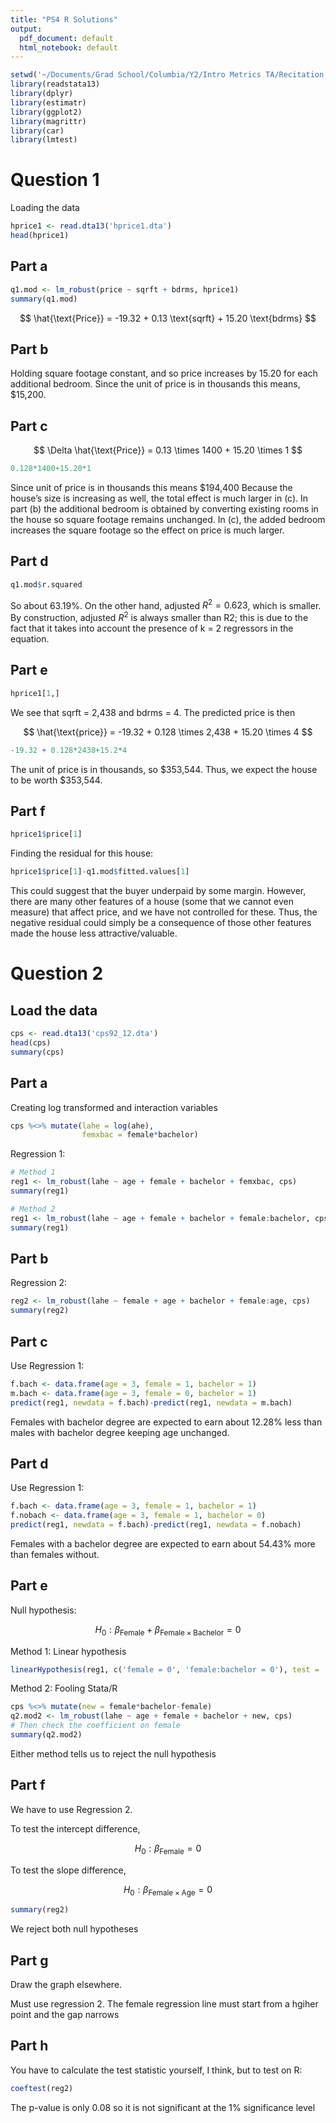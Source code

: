 ```yaml
---
title: "PS4 R Solutions"
output:
  pdf_document: default
  html_notebook: default
---
```


```r
setwd('~/Documents/Grad School/Columbia/Y2/Intro Metrics TA/Recitation 5')
library(readstata13)
library(dplyr)
library(estimatr)
library(ggplot2)
library(magrittr)
library(car)
library(lmtest)
```

# Question 1

Loading the data

```r
hprice1 <- read.dta13('hprice1.dta')
head(hprice1)
```

## Part a ##

```r
q1.mod <- lm_robust(price ~ sqrft + bdrms, hprice1)
summary(q1.mod)
```

$$
\hat{\text{Price}} = -19.32 + 0.13 \text{sqrft} + 15.20 \text{bdrms}
$$

## Part b ##

Holding square footage constant, and so price increases by 15.20 for each additional bedroom. Since the unit of price is in thousands this means, \$15,200.

## Part c ##

$$
\Delta \hat{\text{Price}} = 0.13 \times 1400 + 15.20 \times 1
$$

```r
0.128*1400+15.20*1
```

Since unit of price is in thousands this means \$194,400 Because the house’s size is increasing as well, the total effect is much larger in (c). In part (b) the additional bedroom is obtained by converting existing rooms in the house so square footage remains unchanged. In (c), the added bedroom increases the square footage so the effect on price is much larger.

## Part d ##

```r
q1.mod$r.squared
```

So about 63.19\%. On the other hand, adjusted $R^2 = 0.623$, which is smaller. By construction, adjusted $R^2$ is always smaller than R2; this is due to the fact that it takes into account the presence of k = 2 regressors in the equation.

## Part e ##

```r
hprice1[1,]
```

We see that sqrft = 2,438 and bdrms = 4. The predicted price is then

$$
\hat{\text{price}} = -19.32 + 0.128 \times 2,438 + 15.20 \times 4
$$
```r
-19.32 + 0.128*2438+15.2*4
```

The unit of price is in thousands, so \$353,544. Thus, we expect the house to be worth \$353,544.

## Part f ##

```r
hprice1$price[1]
```

Finding the residual for this house:

```r
hprice1$price[1]-q1.mod$fitted.values[1]
```

This could suggest that the buyer underpaid by some margin. However, there are many other features of a house (some that we cannot even measure) that affect price, and we have not controlled for these. Thus, the negative residual could simply be a consequence of those other features made the house less attractive/valuable.

# Question 2

## Load the data

```r
cps <- read.dta13('cps92_12.dta')
head(cps)
summary(cps)
```

## Part a

Creating log transformed and interaction variables

```r
cps %<>% mutate(lahe = log(ahe),
                femxbac = female*bachelor)

```

Regression 1:

```r
# Method 1
reg1 <- lm_robust(lahe ~ age + female + bachelor + femxbac, cps)
summary(reg1)

# Method 2
reg1 <- lm_robust(lahe ~ age + female + bachelor + female:bachelor, cps)
summary(reg1)
```

## Part b

Regression 2:

```r
reg2 <- lm_robust(lahe ~ female + age + bachelor + female:age, cps)
summary(reg2)
```

## Part c

Use Regression 1:

```r
f.bach <- data.frame(age = 3, female = 1, bachelor = 1)
m.bach <- data.frame(age = 3, female = 0, bachelor = 1)
predict(reg1, newdata = f.bach)-predict(reg1, newdata = m.bach)
```

Females with bachelor degree are expected to earn about 12.28\% less than males with bachelor degree keeping age unchanged.

## Part d

Use Regression 1:

```r
f.bach <- data.frame(age = 3, female = 1, bachelor = 1)
f.nobach <- data.frame(age = 3, female = 1, bachelor = 0)
predict(reg1, newdata = f.bach)-predict(reg1, newdata = f.nobach)
```

Females with a bachelor degree are expected to earn about 54.43\% more than females without.

## Part e

Null hypothesis:

$$
H_0: \beta_{\text{Female}} + \beta_{\text{Female}\times\text{Bachelor}} = 0
$$

Method 1: Linear hypothesis

```r
linearHypothesis(reg1, c('female = 0', 'female:bachelor = 0'), test = 'F')
```

Method 2: Fooling Stata/R

```r
cps %<>% mutate(new = female*bachelor-female)
q2.mod2 <- lm_robust(lahe ~ age + female + bachelor + new, cps)
# Then check the coefficient on female
summary(q2.mod2)
```

Either method tells us to reject the null hypothesis

## Part f

We have to use Regression 2.

To test the intercept difference,

$$H_0: \beta_{\text{Female}} = 0$$

To test the slope difference,

$$H_0: \beta_{\text{Female}\times\text{Age}}= 0$$

```r
summary(reg2)
```

We reject both null hypotheses

## Part g

Draw the graph elsewhere.

Must use regression 2. The female regression line must start from a hgiher point and the gap narrows

## Part h

You have to calculate the test statistic yourself, I think, but to test on R:

```r
coeftest(reg2)
```

The p-value is only 0.08 so it is not significant at the 1\% significance level